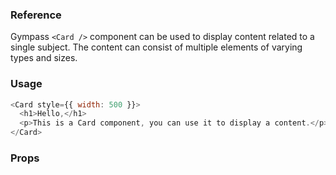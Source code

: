 ### Reference

Gympass `<Card />` component can be used to display content related to a single subject.
The content can consist of multiple elements of varying types and sizes.

### Usage

```javascript reactLive=true center=true
<Card style={{ width: 500 }}>
  <h1>Hello,</h1>
  <p>This is a Card component, you can use it to display a content.</p>
</Card>
```

### Props

<PropsTable component="Card" platform="web" />
